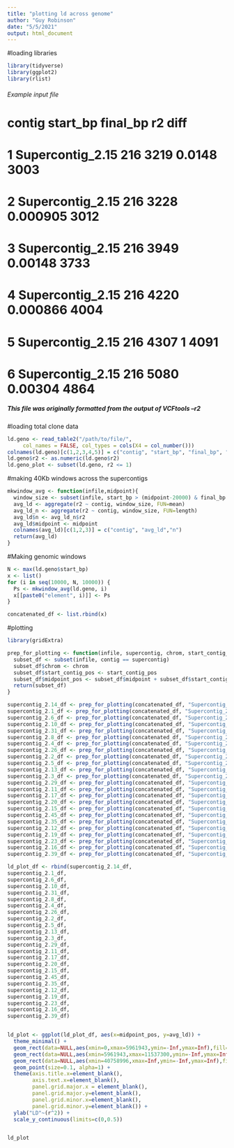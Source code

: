 ```yaml
---
title: "plotting ld across genome"
author: "Guy Robinson"
date: "5/5/2021"
output: html_document
---
```

#loading libraries
```r
library(tidyverse)
library(ggplot2)
library(rlist)
```

###### Example input file ######
#  contig           start_bp final_bp       r2  diff
#  <chr>               <dbl>    <dbl>    <dbl> <dbl>
# 1 Supercontig_2.15      216     3219 0.0148    3003
# 2 Supercontig_2.15      216     3228 0.000905  3012
# 3 Supercontig_2.15      216     3949 0.00148   3733
# 4 Supercontig_2.15      216     4220 0.000866  4004
# 5 Supercontig_2.15      216     4307 1         4091
# 6 Supercontig_2.15      216     5080 0.00304   4864
##### This file was originally formatted from the output of VCFtools --r2 ####

#loading total clone data
```r
ld.geno <- read_table2("/path/to/file/",
     col_names = FALSE, col_types = cols(X4 = col_number()))
colnames(ld.geno)[c(1,2,3,4,5)] = c("contig", "start_bp", "final_bp", "r2", "diff")
ld.geno$r2 <- as.numeric(ld.geno$r2)
ld.geno_plot <- subset(ld.geno, r2 <= 1)
```

#making 40Kb windows across the supercontigs
```r
mkwindow_avg <- function(infile,midpoint){
  window_size <- subset(infile, start_bp > (midpoint-20000) & final_bp < (midpoint+20000))
  avg_ld <- aggregate(r2 ~ contig, window_size, FUN=mean)
  avg_ld_n <- aggregate(r2 ~ contig, window_size, FUN=length)
  avg_ld$n <- avg_ld_n$r2
  avg_ld$midpoint <- midpoint
  colnames(avg_ld)[c(1,2,3)] = c("contig", "avg_ld","n")
  return(avg_ld)
}
```

#Making genomic windows
```r
N <- max(ld.geno$start_bp)
x <- list()
for (i in seq(10000, N, 10000)) {
  Ps <- mkwindow_avg(ld.geno, i)
  x[[paste0("element", i)]] <- Ps
}

concatenated_df <- list.rbind(x)
```


#plotting
```r
library(gridExtra)

prep_for_plotting <- function(infile, supercontig, chrom, start_contig_pos){
  subset_df <- subset(infile, contig == supercontig)
  subset_df$chrom <- chrom
  subset_df$start_contig_pos <- start_contig_pos
  subset_df$midpoint_pos <- subset_df$midpoint + subset_df$start_contig_pos
  return(subset_df)
}

supercontig_2.14_df <- prep_for_plotting(concatenated_df, "Supercontig_2.14", 1, 0)
supercontig_2.1_df <- prep_for_plotting(concatenated_df, "Supercontig_2.1", 1, 1603705)
supercontig_2.6_df <- prep_for_plotting(concatenated_df, "Supercontig_2.6", 2, 5961943)
supercontig_2.10_df <- prep_for_plotting(concatenated_df, "Supercontig_2.10", 2, 8618966)
supercontig_2.31_df <- prep_for_plotting(concatenated_df, "Supercontig_2.31", 2, 10863102)
supercontig_2.8_df <- prep_for_plotting(concatenated_df, "Supercontig_2.8", 4, 11537300)
supercontig_2.4_df <- prep_for_plotting(concatenated_df, "Supercontig_2.4", 4, 13865338)
supercontig_2.26_df <- prep_for_plotting(concatenated_df, "Supercontig_2.26", 5, 16749062)
supercontig_2.2_df <- prep_for_plotting(concatenated_df, "Supercontig_2.2", 5, 17628167)
supercontig_2.5_df <- prep_for_plotting(concatenated_df, "Supercontig_2.5", 7, 21662322)
supercontig_2.13_df <- prep_for_plotting(concatenated_df, "Supercontig_2.13", 7, 24350954)
supercontig_2.3_df <- prep_for_plotting(concatenated_df, "Supercontig_2.3", 8, 26008504)
supercontig_2.29_df <- prep_for_plotting(concatenated_df, "Supercontig_2.29", 8, 29315844)
supercontig_2.11_df <- prep_for_plotting(concatenated_df, "Supercontig_2.11", 9, 29991914)
supercontig_2.17_df <- prep_for_plotting(concatenated_df, "Supercontig_2.17", 9, 31968020)
supercontig_2.20_df <- prep_for_plotting(concatenated_df, "Supercontig_2.20", 10, 33295615)
supercontig_2.15_df <- prep_for_plotting(concatenated_df, "Supercontig_2.15", 10, 34449357)
supercontig_2.45_df <- prep_for_plotting(concatenated_df, "Supercontig_2.45", 10, 35997568)
supercontig_2.35_df <- prep_for_plotting(concatenated_df, "Supercontig_2.35", 11, 36190455)
supercontig_2.12_df <- prep_for_plotting(concatenated_df, "Supercontig_2.12", 11, 36650010)
supercontig_2.19_df <- prep_for_plotting(concatenated_df, "Supercontig_2.19", 12, 38526589)
supercontig_2.23_df <- prep_for_plotting(concatenated_df, "Supercontig_2.23", 12, 39821944)
supercontig_2.16_df <- prep_for_plotting(concatenated_df, "Supercontig_2.16", 13, 40758996)
supercontig_2.39_df <- prep_for_plotting(concatenated_df, "Supercontig_2.39", 13, 42136195)

ld_plot_df <- rbind(supercontig_2.14_df,
supercontig_2.1_df, 
supercontig_2.6_df, 
supercontig_2.10_df,
supercontig_2.31_df,
supercontig_2.8_df, 
supercontig_2.4_df, 
supercontig_2.26_df,
supercontig_2.2_df, 
supercontig_2.5_df, 
supercontig_2.13_df,
supercontig_2.3_df, 
supercontig_2.29_df,
supercontig_2.11_df,
supercontig_2.17_df,
supercontig_2.20_df,
supercontig_2.15_df,
supercontig_2.45_df,
supercontig_2.35_df,
supercontig_2.12_df,
supercontig_2.19_df,
supercontig_2.23_df,
supercontig_2.16_df,
supercontig_2.39_df)


ld_plot <- ggplot(ld_plot_df, aes(x=midpoint_pos, y=avg_ld)) +
  theme_minimal() +
  geom_rect(data=NULL,aes(xmin=0,xmax=5961943,ymin=-Inf,ymax=Inf),fill="lightblue") +   
  geom_rect(data=NULL,aes(xmin=5961943,xmax=11537300,ymin=-Inf,ymax=Inf),fill="white") +  geom_rect(data=NULL,aes(xmin=11537300,xmax=16749062,ymin=-Inf,ymax=Inf),fill="lightblue") +  geom_rect(data=NULL,aes(xmin=16749062,xmax=21662322,ymin=-Inf,ymax=Inf),fill="white") +  geom_rect(data=NULL,aes(xmin=21662322,xmax=26008504,ymin=-Inf,ymax=Inf),fill="lightblue") +  geom_rect(data=NULL,aes(xmin=26008504,xmax=29991914,ymin=-Inf,ymax=Inf),fill="white") +  geom_rect(data=NULL,aes(xmin=29991914,xmax=33295615,ymin=-Inf,ymax=Inf),fill="lightblue") +  geom_rect(data=NULL,aes(xmin=33295615,xmax=36190455,ymin=-Inf,ymax=Inf),fill="white") +  geom_rect(data=NULL,aes(xmin=36190455,xmax=38526589,ymin=-Inf,ymax=Inf),fill="lightblue") +  geom_rect(data=NULL,aes(xmin=38526589,xmax=40758996,ymin=-Inf,ymax=Inf),fill="white") +
  geom_rect(data=NULL,aes(xmin=40758996,xmax=Inf,ymin=-Inf,ymax=Inf),fill="lightblue") +
  geom_point(size=0.1, alpha=1) +
  theme(axis.title.x=element_blank(),
        axis.text.x=element_blank(),
        panel.grid.major.x = element_blank(), 
        panel.grid.major.y=element_blank(),
        panel.grid.minor.x=element_blank(),
        panel.grid.minor.y=element_blank()) +
  ylab("LD"~(r^2)) +
  scale_y_continuous(limits=c(0,0.5))


ld_plot
```

